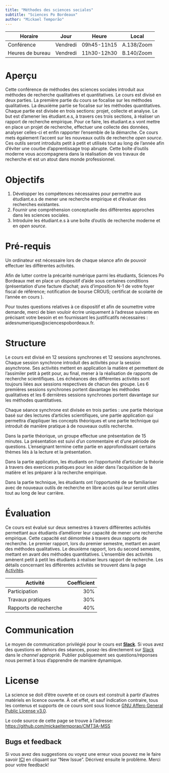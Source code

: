 ```yaml
---
title: "Méthodes des sciences sociales"
subtitle: "Sciences Po Bordeaux"
author: "Mickael Temporão"
---
```


| Horaire          | Jour          | Heure       | Local      |
| -------------    | ------------- | -           | -          |
| Conférence       | Vendredi      | 09h45-11h15 | A.138/Zoom |
| Heures de bureau | Vendredi      | 11h30-12h30 | B.140/Zoom |


# Aperçu

Cette conférence de méthodes des sciences sociales introduit aux méthodes de recherche qualitatives et quantitatives. Le cours est divisé en deux parties. La première partie du cours se focalise sur les méthodes qualitatives. La deuxième partie se focalise sur les méthodes quantitatives. Chaque partie est divisée en trois sections: projet, collecte et analyse. Le but est d'amener les étudiant.e.s, à travers ces trois sections, à réaliser un rapport de recherche empirique. Pour ce faire, les étudiant.e.s vont mettre en place un projet de recherche, effectuer une collecte des données, analyser celles-ci et enfin rapporter l'ensemble de la démarche. Ce cours mets également l'accent sur les nouveaux outils de recherche *open source*. Ces outils seront introduits petit à petit et utilisés tout au long de l'année afin d'éviter une courbe d'apprentissage trop abrupte. Cette boîte d'outils moderne vous accompagnera dans la réalisation de vos travaux de recherche et est un atout dans monde professionnel.


# Objectifs
1. Développer les compétences nécessaires pour permettre aux étudiant.e.s de mener une recherche empirique et d'évaluer des recherches existantes.
2. Fournir une compréhension conceptuelle des différentes approches dans les sciences sociales.
3. Introduire les étudiant.e.s à une boîte d'outils de recherche moderne et en *open source*.


# Pré-requis

Un ordinateur est nécessaire lors de chaque séance afin de pouvoir effectuer les différentes activités.

Afin de lutter contre la précarité numérique parmi les étudiants, Sciences Po Bordeaux met en place un dispositif d'aide sous certaines conditions (présentation d'une facture d'achat; avis d'imposition N-1 de votre foyer fiscal de référence; notification de bourse CROUS; certificat de scolarité de l'année en cours ).

Pour toutes questions relatives à ce dispositif et afin de soumettre votre demande, merci de bien vouloir écrire uniquement à l'adresse suivante en précisant votre besoin et en fournissant les justificatifs nécessaires : aidesnumeriques@sciencespobordeaux.fr.


# Structure

Le cours est divisé en 12 sessions synchrones et 12 sessions asynchrones. Chaque session synchrone introduit des activités pour la session asynchrone. Ses activités mettent en application la matière et permettent de l'assimiler petit à petit pour, au final, mener à la réalisation de rapports de recherche scientifiques. Les échéances des différentes activités sont toujours liées aux sessions respectives de chacun des groupe. Les 6 premières sessions synchrones portent davantage les méthodes qualitatives et les 6 dernières sessions synchrones portent davantage sur les méthodes quantitatives.

Chaque séance synchrone est divisée en trois parties : une partie théorique basé sur des lectures d'articles scientifiques, une partie application qui permettra d'appliquer les concepts théoriques et une partie technique qui introduit de manière pratique à de nouveaux outils recherche.

Dans la partie théorique, un groupe effectue une présentation de 15 minutes. La présentation est suivi d'un commentaire et d'une période de questions. L'enseignant termine cette partie en approfondissant certains thèmes liés à la lecture et la présentation.

Dans la partie application, les étudiants on l'opportunité d'articuler la théorie à travers des exercices pratiques pour les aider dans l'acquisition de la matière et les préparer à la recherche empirique.

Dans la partie technique, les étudiants ont l'opportunité de se familiariser avec de nouveaux outils de recherche en libre accès qui leur seront utiles tout au long de leur carrière.


# Évaluation

Ce cours est évalué sur deux semestres à travers différentes activités permettant aux étudiants d'améliorer leur capacité de mener une recherche empirique. Cette capacité est démontrée à travers deux rapports de recherche. Le premier rapport, lors du premier semestre, mettant en avant des méthodes qualitatives. Le deuxième rapport, lors du second semestre, mettant en avant des méthodes quantitatives. L'ensemble des activités amènent petit à petit les étudiants à réaliser leurs rapport de recherche. Les détails concernant les différentes activités se trouvent dans la page [Activités](activities.html).

| Activité              | Coefficient |
| -                     | -:          |
| Participation         | 30%         |
| Travaux pratiques     | 30%         |
| Rapports de recherche | 40%         |


# Communication

Le moyen de communication privilégié pour le cours est **[Slack](https://spb-methods.slack.com)**.
Si vous avez des questions en dehors des séances, posez-les directement sur [Slack](https://spb-methods.slack.com) dans le *channel* approprié.
Publier publiquement ses questions/réponses nous permet à tous d'apprendre de manière dynamique.


# License

La science se doit d'être ouverte et ce cours est construit à partir d'autres matériels en licence ouverte. À cet effet, et sauf indication contraire, tous les contenus et supports de ce cours sont sous licence [GNU Affero General Public License v3.0](https://spdx.org/licenses/AGPL-3.0-or-later.html).

Le code source de cette page se trouve à l'adresse: [https://github.com/mickaeltemporao/CMT3A-MSS](https://github.com/mickaeltemporao/CMT3A-MSS)

## Bugs et feedback
Si vous avez des suggestions ou voyez une erreur vous pouvez me le faire savoir [ICI](https://github.com/mickaeltemporao/CMT3A-MSS/issues) en cliquant sur "New Issue". Décrivez ensuite le problème. Merci pour votre feedback!

